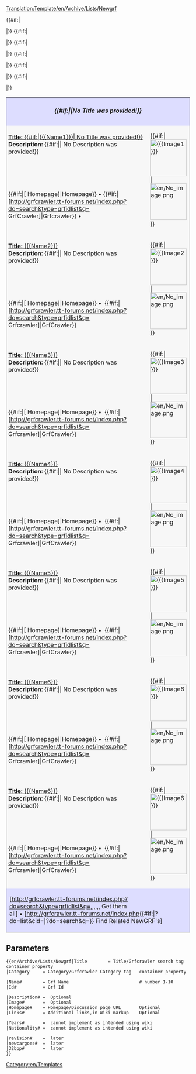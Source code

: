 <noinclude>[[Translation:Template/en/Archive/Lists/Newgrf]]</noinclude><!-- Newgrf Template test.

--><table style="border: 1px solid #aaa;"><tr><th colspan="2" style="background: #DDDDFF;">
====={{#if:{{{Title|}}}|{{{Title}}}|No Title was provided!}}===== 
</th></tr><!--

 
---NewGrf1 Test part---
--><tr style="background: #F7F7F7;"><td style="vertical-align: top; width:600px; padding: 5px;"><u>'''Title:''' {{#if:{{{Name1|}}}|[[{{{Name1}}}]]| No Title was provided!}}</u><br>
'''Description:''' {{#if:{{{Description1|}}}|{{{Description1}}}| No Description was provided!}}</td>
<td rowspan="2">{{#if:{{{Image1|}}}|[[File:{{{Image1}}}|100px]]|[[File:en/No image.png|100px]]}}</td></tr>
<tr><td style="background: #F7F7F7; height: 100%; padding-left: 5px;">{{#if:{{{Homepage1|}}}|[{{{Homepage1}}} Homepage]|Homepage}}&nbsp;•&nbsp;{{#if:{{{Id1|}}}|[http://grfcrawler.tt-forums.net/index.php?do=search&type=grfidlist&q={{{Id1}}} GrfCrawler]|Grfcrawler}}&nbsp;•</td></tr><tr></tr><!--


-- finished part--
---NewGRF 2---
-->{{#if:{{{Name2|}}}|<tr style="background: #F7F7F7;"><td style="vertical-align: top; width:600px; padding: 5px;"><!--
  --><u>'''Title:''' [[{{{Name2}}}]]</u><br><!--
  -->'''Description:''' {{#if:{{{Description2|}}}|{{{Description2}}}| No Description was provided!}}</td><!--
  --><td rowspan="2">{{#if:{{{Image2|}}}|[[File:{{{Image2}}}|100px]]|[[File:en/No image.png|100px]]}}</td></tr><!--
 --><tr><td style="background: #F7F7F7; height: 100%; padding-left: 5px;"><!--
  -->{{#if:{{{Homepage2|}}}|[{{{Homepage2}}} Homepage]|Homepage}}&nbsp;•&nbsp;<!--
  -->{{#if:{{{Id2|}}}|[http://grfcrawler.tt-forums.net/index.php?do=search&type=grfidlist&q={{{Id2}}} Grfcrawler]|GrfCrawler}}</td></tr><tr></tr>|}}<!--


---NewGRF 3---
-->{{#if:{{{Name3|}}}|<tr style="background: #F7F7F7;"><td style="vertical-align: top; width:600px; padding: 5px;"><!--
  --><u>'''Title:''' [[{{{Name3}}}]]</u><br><!--
  -->'''Description:''' {{#if:{{{Description3|}}}|{{{Description3}}}| No Description was provided!}}</td><!--
  --><td rowspan="2">{{#if:{{{Image3|}}}|[[File:{{{Image3}}}|100px]]|[[File:en/No image.png|100px]]}}</td></tr><!--
 --><tr><td style="background: #F7F7F7; height: 100%; padding-left: 5px;"><!--
  -->{{#if:{{{Homepage3|}}}|[{{{Homepage3}}} Homepage]|Homepage}}&nbsp;•&nbsp;<!--
  -->{{#if:{{{Id3|}}}|[http://grfcrawler.tt-forums.net/index.php?do=search&type=grfidlist&q={{{Id3}}} Grfcrawler]|GrfCrawler}}</td></tr><tr></tr>|}}<!--


---NewGRF 4---
-->{{#if:{{{Name4|}}}|<tr style="background: #F7F7F7;"><td style="vertical-align: top; width:600px; padding: 5px;"><!--
  --><u>'''Title:''' [[{{{Name4}}}]]</u><br><!--
  -->'''Description:''' {{#if:{{{Description4|}}}|{{{Description4}}}| No Description was provided!}}</td><!--
  --><td rowspan="2">{{#if:{{{Image4|}}}|[[File:{{{Image4}}}|100px]]|[[File:en/No image.png|100px]]}}</td></tr><!--
 --><tr><td style="background: #F7F7F7; height: 100%; padding-left: 5px;"><!--
  -->{{#if:{{{Homepage4|}}}|[{{{Homepage4}}} Homepage]|Homepage}}&nbsp;•&nbsp;<!--
  -->{{#if:{{{Id4|}}}|[http://grfcrawler.tt-forums.net/index.php?do=search&type=grfidlist&q={{{Id4}}} Grfcrawler]|GrfCrawler}}</td></tr><tr></tr>|}}<!--


---NewGRF 5---
-->{{#if:{{{Name5|}}}|<tr style="background: #F7F7F7;"><td style="vertical-align: top; width:600px; padding: 5px;"><!--
  --><u>'''Title:''' [[{{{Name5}}}]]</u><br><!--
  -->'''Description:''' {{#if:{{{Description5|}}}|{{{Description5}}}| No Description was provided!}}</td><!--
  --><td rowspan="2">{{#if:{{{Image5|}}}|[[File:{{{Image5}}}|100px]]|[[File:en/No image.png|100px]]}}</td></tr><!--
 --><tr><td style="background: #F7F7F7; height: 100%; padding-left: 5px;"><!--
  -->{{#if:{{{Homepage5|}}}|[{{{Homepage5}}} Homepage]|Homepage}}&nbsp;•&nbsp;<!--
  -->{{#if:{{{Id5|}}}|[http://grfcrawler.tt-forums.net/index.php?do=search&type=grfidlist&q={{{Id5}}} Grfcrawler]|GrfCrawler}}</td></tr><tr></tr>|}}<!--


---NewGRF 6---
-->{{#if:{{{Name6|}}}|<tr style="background: #F7F7F7;"><td style="vertical-align: top; width:600px; padding: 5px;"><!--
  --><u>'''Title:''' [[{{{Name6}}}]]</u><br><!--
  -->'''Description:''' {{#if:{{{Description6|}}}|{{{Description6}}}| No Description was provided!}}</td><!--
  --><td rowspan="2">{{#if:{{{Image6|}}}|[[File:{{{Image6}}}|100px]]|[[File:en/No image.png|100px]]}}</td></tr><!--
 --><tr><td style="background: #F7F7F7; height: 100%; padding-left: 5px;"><!--
  -->{{#if:{{{Homepage6|}}}|[{{{Homepage6}}} Homepage]|Homepage}}&nbsp;•&nbsp;<!--
  -->{{#if:{{{Id6|}}}|[http://grfcrawler.tt-forums.net/index.php?do=search&type=grfidlist&q={{{Id6}}} Grfcrawler]|GrfCrawler}}</td></tr><tr></tr>|}}<!--


---NewGRF 6---
-->{{#if:{{{Name6|}}}|<tr style="background: #F7F7F7;"><td style="vertical-align: top; width:600px; padding: 5px;"><!--
  --><u>'''Title:''' [[{{{Name6}}}]]</u><br><!--
  -->'''Description:''' {{#if:{{{Description4|}}}|{{{Description4}}}| No Description was provided!}}</td><!--
  --><td rowspan="2">{{#if:{{{Image6|}}}|[[File:{{{Image6}}}|100px]]|[[File:en/No image.png|100px]]}}</td></tr><!--
 --><tr><td style="background: #F7F7F7; height: 100%; padding-left: 5px;"><!--
  -->{{#if:{{{Homepage6|}}}|[{{{Homepage6}}} Homepage]|Homepage}}&nbsp;•&nbsp;<!--
  -->{{#if:{{{Id6|}}}|[http://grfcrawler.tt-forums.net/index.php?do=search&type=grfidlist&q={{{Id6}}} Grfcrawler]|GrfCrawler}}</td></tr><tr></tr>|}}<!--


---Footer---
--><tr><td colspan="2" style="background: #DDDDFF;">[http://grfcrawler.tt-forums.net/index.php?do=search&type=grfidlist&q={{{Id1|}}},{{{Id2|}}},{{{Id3|}}},{{{Id4|}}},{{{Id5|}}},{{{Id6|}}},{{{Id7|}}} Get them all]&nbsp;•&nbsp;[http://grfcrawler.tt-forums.net/index.php{{#if:{{{Category|}}}|?do=list&cid={{{Category}}}|?do=search&q={{{Title}}}}} Find Related NewGRF's]</td></tr>
</table><noinclude>

<!-- additional crap not yet in

{{#if:{{{32bpp|}}}|[[File:New cargoes.png|alt=New cargoes Support]]}}&nbsp;•&nbsp;{{#if:{{{newcargoes|}}}|[[File:32bpp.png|32bpp Support]]}}

-->

== Parameters ==

<pre>
{{en/Archive/Lists/Newgrf|Title        = Title/Grfcrawler search tag        container property
|Category     = Category/Grfcrawler Category tag   container property 

|Name#        = Grf Name                           # number 1-10  
|Id#          = Grf Id

|Description# =  Optional 
|Image#       =  Optional
|Homepage#    = Homepage/Discussion page URL       Optional 
|Links#       = Additional links,in Wiki markup    Optional

|Years#       =  cannot implement as intended using wiki
|Nationality# =  cannot implement as intended using wiki

|revision#    =  later
|newcargoes#  =  later
|32bpp#       =  later
}}
</pre>

[[Category:en/Templates]]
</noinclude>